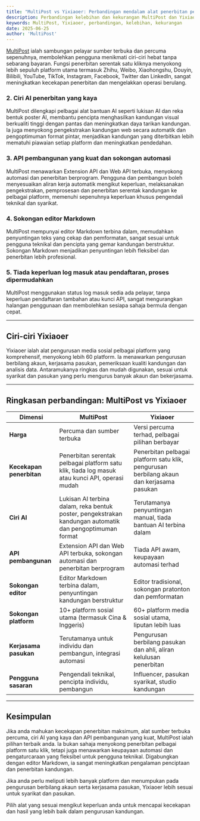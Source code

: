 ```yaml
---
title: "MultiPost vs Yixiaoer: Perbandingan mendalam alat penerbitan pelbagai platform"
description: Perbandingan kelebihan dan kekurangan MultiPost dan Yixiaoer
keywords: MultiPost, Yixiaoer, perbandingan, kelebihan, kekurangan
date: 2025-06-25
author: 'MultiPost'
---
```


[MultiPost](https://multipost.app) ialah sambungan pelayar sumber terbuka dan percuma sepenuhnya, membolehkan pengguna menikmati ciri-ciri hebat tanpa sebarang bayaran. Fungsi penerbitan serentak satu kliknya menyokong lebih sepuluh platform utama termasuk Zhihu, Weibo, Xiaohongshu, Douyin, Bilibili, YouTube, TikTok, Instagram, Facebook, Twitter dan LinkedIn, sangat meningkatkan kecekapan penerbitan dan mengelakkan operasi berulang.

### 2. Ciri AI penerbitan yang kaya

MultiPost dilengkapi pelbagai alat bantuan AI seperti lukisan AI dan reka bentuk poster AI, membantu pencipta menghasilkan kandungan visual berkualiti tinggi dengan pantas dan meningkatkan daya tarikan kandungan. Ia juga menyokong pengekstrakan kandungan web secara automatik dan pengoptimuman format pintar, menjadikan kandungan yang diterbitkan lebih mematuhi piawaian setiap platform dan meningkatkan pendedahan.

### 3. API pembangunan yang kuat dan sokongan automasi

MultiPost menawarkan Extension API dan Web API terbuka, menyokong automasi dan penerbitan berprogram. Pengguna dan pembangun boleh menyesuaikan aliran kerja automatik mengikut keperluan, melaksanakan pengekstrakan, pemprosesan dan penerbitan serentak kandungan ke pelbagai platform, memenuhi sepenuhnya keperluan khusus pengendali teknikal dan syarikat.

### 4. Sokongan editor Markdown

MultiPost mempunyai editor Markdown terbina dalam, memudahkan penyuntingan teks yang cekap dan pemformatan, sangat sesuai untuk pengguna teknikal dan pencipta yang gemar kandungan berstruktur. Sokongan Markdown menjadikan penyuntingan lebih fleksibel dan penerbitan lebih profesional.

### 5. Tiada keperluan log masuk atau pendaftaran, proses dipermudahkan

MultiPost menggunakan status log masuk sedia ada pelayar, tanpa keperluan pendaftaran tambahan atau kunci API, sangat mengurangkan halangan penggunaan dan membolehkan sesiapa sahaja bermula dengan cepat.

---

## Ciri-ciri Yixiaoer

Yixiaoer ialah alat pengurusan media sosial pelbagai platform yang komprehensif, menyokong lebih 60 platform. Ia menawarkan pengurusan berbilang akaun, kerjasama pasukan, pemeriksaan kualiti kandungan dan analisis data. Antaramukanya ringkas dan mudah digunakan, sesuai untuk syarikat dan pasukan yang perlu mengurus banyak akaun dan bekerjasama.

---

## Ringkasan perbandingan: MultiPost vs Yixiaoer

| Dimensi            | MultiPost                                   | Yixiaoer                                         |
|--------------------|---------------------------------------------|-------------------------------------------------|
| **Harga**          | Percuma dan sumber terbuka                   | Versi percuma terhad, pelbagai pilihan berbayar    |
| **Kecekapan penerbitan** | Penerbitan serentak pelbagai platform satu klik, tiada log masuk atau kunci API, operasi mudah | Penerbitan pelbagai platform satu klik, pengurusan berbilang akaun dan kerjasama pasukan |
| **Ciri AI**        | Lukisan AI terbina dalam, reka bentuk poster, pengekstrakan kandungan automatik dan pengoptimuman format | Terutamanya penyuntingan manual, tiada bantuan AI terbina dalam |
| **API pembangunan** | Extension API dan Web API terbuka, sokongan automasi dan penerbitan berprogram | Tiada API awam, keupayaan automasi terhad           |
| **Sokongan editor** | Editor Markdown terbina dalam, penyuntingan kandungan berstruktur | Editor tradisional, sokongan pratonton dan pemformatan |
| **Sokongan platform** | 10+ platform sosial utama (termasuk Cina & Inggeris) | 60+ platform media sosial utama, liputan lebih luas   |
| **Kerjasama pasukan** | Terutamanya untuk individu dan pembangun, integrasi automasi | Pengurusan berbilang pasukan dan ahli, aliran kelulusan penerbitan |
| **Pengguna sasaran** | Pengendali teknikal, pencipta individu, pembangun | Influencer, pasukan syarikat, studio kandungan      |

---

## Kesimpulan

Jika anda mahukan kecekapan penerbitan maksimum, alat sumber terbuka percuma, ciri AI yang kaya dan API pembangunan yang kuat, MultiPost ialah pilihan terbaik anda. Ia bukan sahaja menyokong penerbitan pelbagai platform satu klik, tetapi juga menawarkan keupayaan automasi dan pengaturcaraan yang fleksibel untuk pengguna teknikal. Digabungkan dengan editor Markdown, ia sangat meningkatkan pengalaman penciptaan dan penerbitan kandungan.

Jika anda perlu meliputi lebih banyak platform dan menumpukan pada pengurusan berbilang akaun serta kerjasama pasukan, Yixiaoer lebih sesuai untuk syarikat dan pasukan.

Pilih alat yang sesuai mengikut keperluan anda untuk mencapai kecekapan dan hasil yang lebih baik dalam pengurusan kandungan. 
